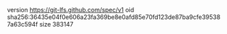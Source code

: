 version https://git-lfs.github.com/spec/v1
oid sha256:36435e04f0e606a23fa369be8e0afd85e70fd123de87ba9cfe395387a63c594f
size 383147
